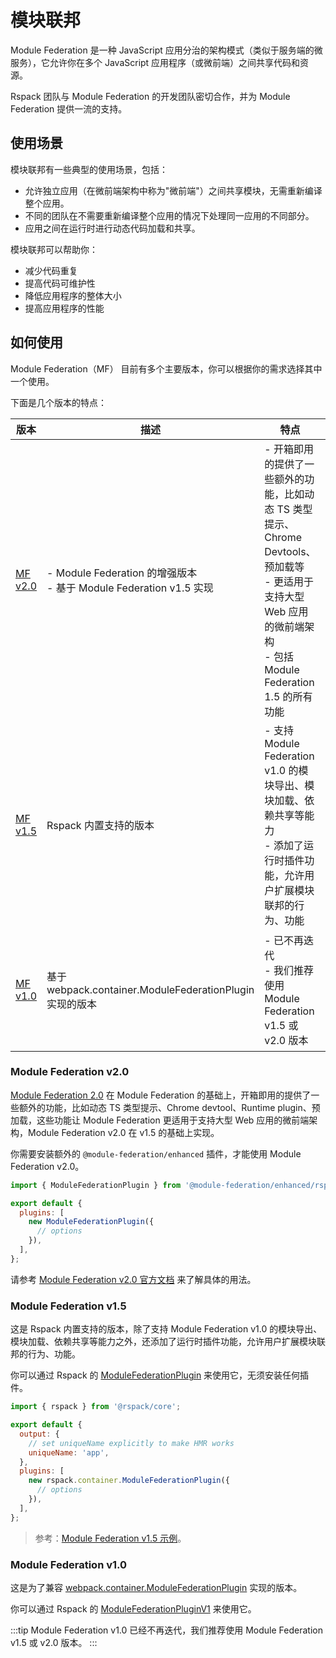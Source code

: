 
# 模块联邦

Module Federation 是一种 JavaScript 应用分治的架构模式（类似于服务端的微服务），它允许你在多个 JavaScript 应用程序（或微前端）之间共享代码和资源。

Rspack 团队与 Module Federation 的开发团队密切合作，并为 Module Federation 提供一流的支持。

## 使用场景

模块联邦有一些典型的使用场景，包括：

- 允许独立应用（在微前端架构中称为"微前端"）之间共享模块，无需重新编译整个应用。
- 不同的团队在不需要重新编译整个应用的情况下处理同一应用的不同部分。
- 应用之间在运行时进行动态代码加载和共享。

模块联邦可以帮助你：

- 减少代码重复
- 提高代码可维护性
- 降低应用程序的整体大小
- 提高应用程序的性能

## 如何使用

Module Federation（MF） 目前有多个主要版本，你可以根据你的需求选择其中一个使用。

下面是几个版本的特点：

| 版本                                         | 描述                                                                           | 特点                                                                                                                                                                                | 使用场景                                                            |
| -------------------------------------------- | ------------------------------------------------------------------------------ | ----------------------------------------------------------------------------------------------------------------------------------------------------------------------------------- | ------------------------------------------------------------------- |
| <a href="#module-federation-v20">MF v2.0</a> | - Module Federation 的增强版本 <br /> - 基于 Module Federation v1.5 实现<br /> | - 开箱即用的提供了一些额外的功能，比如动态 TS 类型提示、Chrome Devtools、预加载等<br />- 更适用于支持大型 Web 应用的微前端架构 <br />- 包括 Module Federation 1.5 的所有功能 <br /> | 需要使用 Module Federation 2.0 进阶能力的项目                       |
| <a href="#module-federation-v15">MF v1.5</a> | Rspack 内置支持的版本                                                          | - 支持 Module Federation v1.0 的模块导出、模块加载、依赖共享等能力<br />- 添加了运行时插件功能，允许用户扩展模块联邦的行为、功能 <br />                                             | 不需要使用 Module Federation 2.0 使用的额外能力                     |
| <a href="#module-federation-v10">MF v1.0</a> | 基于 webpack.container.ModuleFederationPlugin 实现的版本                       | - 已不再迭代 <br /> - 我们推荐使用 Module Federation v1.5 或 v2.0 版本                                                                                                              | 从 webpack 迁移到 Rspack 的项目，并且希望逻辑和原有的尽可能保持一致 |

### Module Federation v2.0

[Module Federation 2.0](https://module-federation.io/blog/announcement.html) 在 Module Federation 的基础上，开箱即用的提供了一些额外的功能，比如动态 TS 类型提示、Chrome devtool、Runtime plugin、预加载，这些功能让 Module Federation 更适用于支持大型 Web 应用的微前端架构，Module Federation v2.0 在 v1.5 的基础上实现。

你需要安装额外的 `@module-federation/enhanced` 插件，才能使用 Module Federation v2.0。

```js title="rspack.config.mjs"
import { ModuleFederationPlugin } from '@module-federation/enhanced/rspack';

export default {
  plugins: [
    new ModuleFederationPlugin({
      // options
    }),
  ],
};
```

请参考 [Module Federation v2.0 官方文档](https://module-federation.io/zh/) 来了解具体的用法。

### Module Federation v1.5

这是 Rspack 内置支持的版本，除了支持 Module Federation v1.0 的模块导出、模块加载、依赖共享等能力之外，还添加了运行时插件功能，允许用户扩展模块联邦的行为、功能。

你可以通过 Rspack 的 [ModuleFederationPlugin](/plugins/webpack/module-federation-plugin) 来使用它，无须安装任何插件。

```js title="rspack.config.mjs"
import { rspack } from '@rspack/core';

export default {
  output: {
    // set uniqueName explicitly to make HMR works
    uniqueName: 'app',
  },
  plugins: [
    new rspack.container.ModuleFederationPlugin({
      // options
    }),
  ],
};
```

> 参考：[Module Federation v1.5 示例](https://github.com/rspack-contrib/rspack-examples/tree/main/rspack/module-federation-v1.5)。

### Module Federation v1.0

这是为了兼容 [webpack.container.ModuleFederationPlugin](https://webpack.js.org/plugins/module-federation-plugin/) 实现的版本。

你可以通过 Rspack 的 [ModuleFederationPluginV1](/plugins/webpack/module-federation-plugin-v1) 来使用它。

:::tip
Module Federation v1.0 已经不再迭代，我们推荐使用 Module Federation v1.5 或 v2.0 版本。
:::
